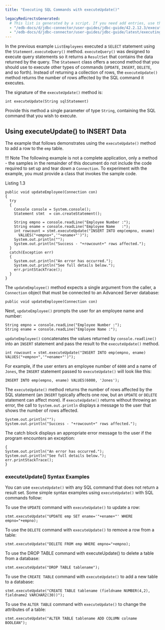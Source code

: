 ```yaml
---
title: "Executing SQL Commands with executeUpdate()"

legacyRedirectsGenerated:
  # This list is generated by a script. If you need add entries, use the `legacyRedirects` key.
  - "/edb-docs/d/jdbc-connector/user-guides/jdbc-guide/42.2.12.3/executing_sql_commands_with_executeUpdate().html"
  - "/edb-docs/d/jdbc-connector/user-guides/jdbc-guide/latest/executing_sql_commands_with_executeUpdate().html"
---
```


<div id="executing_sql_commands_with_executeUpdate" class="registered_link"></div>

In the previous example `ListEmployees` executed a `SELECT` statement using the `Statement.executeQuery()` method. `executeQuery()` was designed to execute query statements so it returns a `ResultSet` that contains the data returned by the query. The `Statement` class offers a second method that you should use to execute other types of commands (`UPDATE`, `INSERT`, `DELETE`, and so forth). Instead of returning a collection of rows, the `executeUpdate()` method returns the number of rows affected by the SQL command it executes.

The signature of the `executeUpdate()` method is:

```text
int executeUpdate(String sqlStatement)
```

Provide this method a single parameter of type `String`, containing the SQL command that you wish to execute.

## Using executeUpdate() to INSERT Data

The example that follows demonstrates using the `executeUpdate()` method to add a row to the `emp` table.

!!! Note
    The following example is not a complete application, only a method - the samples in the remainder of this document do not include the code required to set up and tear down a `Connection`. To experiment with the example, you must provide a class that invokes the sample code.

Listing 1.3

```text
public void updateEmployee(Connection con)
{
  try
  {
    Console console = System.console();
    Statement stmt  = con.createStatement();

    String empno = console.readLine("Employee Number :");
    String ename = console.readLine("Employee Name   :");
    int rowcount = stmt.executeUpdate("INSERT INTO emp(empno, ename)
      VALUES("+empno+",'"+ename+"')");
    System.out.println("");
    System.out.println("Success - "+rowcount+" rows affected.");
  }
  catch(Exception err)
  {
    System.out.println("An error has occurred.");
    System.out.println("See full details below.");
    err.printStackTrace();
  }
}
```

The `updateEmployee()` method expects a single argument from the caller, a `Connection` object that must be connected to an Advanced Server database:

```text
public void updateEmployee(Connection con)
```

Next, `updateEmployee()` prompts the user for an employee name and number:

```text
String empno = console.readLine("Employee Number :");
String ename = console.readLine("Employee Name :");
```

`updateEmployee()` concatenates the values returned by `console.readline()` into an `INSERT` statement and pass the result to the `executeUpdate()` method.

```text
int rowcount = stmt.executeUpdate("INSERT INTO emp(empno, ename)
VALUES("+empno+",'"+ename+"')");
```

For example, if the user enters an employee number of `6000` and a name of `Jones`, the `INSERT` statement passed to `executeUpdate()` will look like this:

```text
INSERT INTO emp(empno, ename) VALUES(6000, 'Jones');
```

The `executeUpdate()` method returns the number of rows affected by the SQL statement (an `INSERT` typically affects one row, but an `UPDATE` or `DELETE` statement can affect more). If `executeUpdate()` returns without throwing an error, the call to `System.out.println` displays a message to the user that shows the number of rows affected.

```text
System.out.println("");
System.out.println("Success - "+rowcount+" rows affected.");
```

The catch block displays an appropriate error message to the user if the program encounters an exception:

```text
{
System.out.println("An error has occurred.");
System.out.println("See full details below.");
err.printStackTrace();
}
```

### executeUpdate() Syntax Examples

You can use `executeUpdate()` with any SQL command that does not return a result set. Some simple syntax examples using `executeUpdate()` with SQL commands follow:

To use the `UPDATE` command with `executeUpdate()` to update a row:

```text
stmt.executeUpdate("UPDATE emp SET ename='"+ename+"' WHERE empno="+empno);
```

To use the `DELETE` command with `executeUpdate()` to remove a row from a table:

```text
stmt.executeUpdate("DELETE FROM emp WHERE empno="+empno);
```

To use the DROP TABLE command with executeUpdate() to delete a table from a database:

```text
stmt.executeUpdate("DROP TABLE tablename");
```

To use the `CREATE TABLE` command with `executeUpdate()` to add a new table to a database:

```text
stmt.executeUpdate("CREATE TABLE tablename (fieldname NUMBER(4,2),
fieldname2 VARCHAR2(30))");
```

To use the `ALTER TABLE` command with `executeUpdate()` to change the attributes of a table:

```text
stmt.executeUpdate("ALTER TABLE tablename ADD COLUMN colname BOOLEAN");
```
